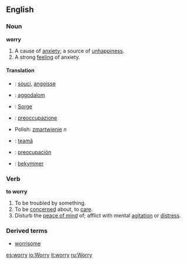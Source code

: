 ==English==
===Noun===
'''worry'''

#A cause of [[anxiety]]; a source of [[unhappiness]].
#A strong [[feeling]] of anxiety.

====Translation====
*{{fr}}: [[souci]], [[angoisse]]
*{{hu}}: [[aggodalom]]
*{{de}}: [[Sorge]]
*{{it}}: [[preoccupazione]]
*Polish: [[zmartwienie]] ''n''
*{{ro}}: [[teamă]]
*{{es}}: [[preocupación]]
*{{sv}}: [[bekymmer]]

===Verb===
'''to worry'''

#To be troubled by something.
#To be [[concern]]ed about, to [[care]].
#Disturb the [[peace of mind]] of; afflict with mental [[agitation]] or [[distress]].

===Derived terms===
*[[worrisome]]

[[es:worry]]
[[io:Worry]]
[[it:worry]]
[[ru:Worry]]